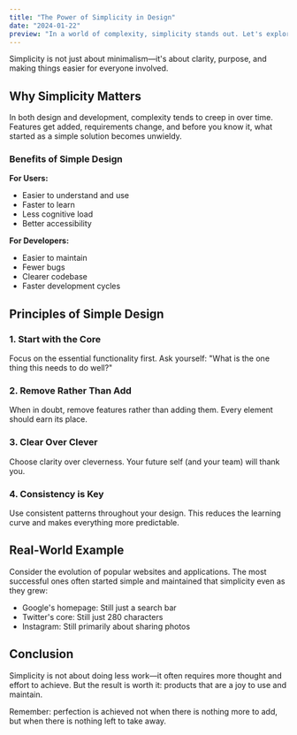```yaml
---
title: "The Power of Simplicity in Design"
date: "2024-01-22"
preview: "In a world of complexity, simplicity stands out. Let's explore why less is often more in design and development."
---
```


Simplicity is not just about minimalism—it's about clarity, purpose, and making things easier for everyone involved.

## Why Simplicity Matters

In both design and development, complexity tends to creep in over time. Features get added, requirements change, and before you know it, what started as a simple solution becomes unwieldy.

### Benefits of Simple Design

**For Users:**
- Easier to understand and use
- Faster to learn
- Less cognitive load
- Better accessibility

**For Developers:**
- Easier to maintain
- Fewer bugs
- Clearer codebase
- Faster development cycles

## Principles of Simple Design

### 1. Start with the Core

Focus on the essential functionality first. Ask yourself: "What is the one thing this needs to do well?"

### 2. Remove Rather Than Add

When in doubt, remove features rather than adding them. Every element should earn its place.

### 3. Clear Over Clever

Choose clarity over cleverness. Your future self (and your team) will thank you.

### 4. Consistency is Key

Use consistent patterns throughout your design. This reduces the learning curve and makes everything more predictable.

## Real-World Example

Consider the evolution of popular websites and applications. The most successful ones often started simple and maintained that simplicity even as they grew:

- Google's homepage: Still just a search bar
- Twitter's core: Still just 280 characters
- Instagram: Still primarily about sharing photos

## Conclusion

Simplicity is not about doing less work—it often requires more thought and effort to achieve. But the result is worth it: products that are a joy to use and maintain.

Remember: perfection is achieved not when there is nothing more to add, but when there is nothing left to take away.